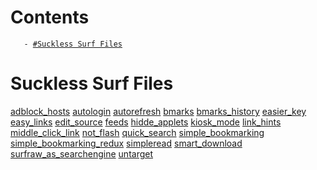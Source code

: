 = Contents =
    - [[#Suckless Surf Files]]

= Suckless Surf Files =

[[adblock_hosts]]
[[autologin]]
[[autorefresh]]
[[bmarks]]
[[bmarks_history]]
[[easier_key]]
[[easy_links]]
[[edit_source]]
[[feeds]]
[[hidde_applets]]
[[kiosk_mode]]
[[link_hints]]
[[middle_click_link]]
[[not_flash]]
[[quick_search]]
[[simple_bookmarking]]
[[simple_bookmarking_redux]]
[[simpleread]]
[[smart_download]]
[[surfraw_as_searchengine]]
[[untarget]]
